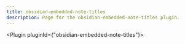 ---
title: obsidian-embedded-note-titles
description: Page for the obsidian-embedded-note-titles plugin.
---


<Plugin pluginId={"obsidian-embedded-note-titles"}></Plugin>